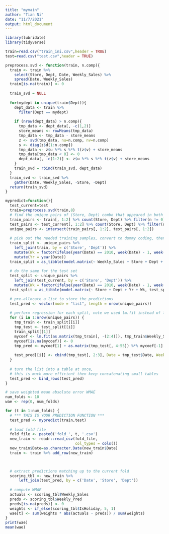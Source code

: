 ```yaml
---
title: "mymain"
author: "Tian Ni"
date: "11/7/2021"
output: html_document
---
```


```r
library(lubridate)
library(tidyverse)

```



```r
train=read.csv("train_ini.csv",header = TRUE)
test=read.csv("test.csv",header = TRUE)
```


```r
preprocess.svd <- function(train, n.comp){
  train <- train %>%
    select(Store, Dept, Date, Weekly_Sales) %>%
    spread(Date, Weekly_Sales)
  train[is.na(train)] <- 0
  
  train_svd = NULL
  
  for(mydept in unique(train$Dept)){
    dept_data <- train %>% 
      filter(Dept == mydept)
    
    if (nrow(dept_data) > n.comp){
      tmp_data <- dept_data[, -c(1,2)]
      store_means <- rowMeans(tmp_data)
      tmp_data <- tmp_data - store_means
      z <- svd(tmp_data, nu=n.comp, nv=n.comp)
      s <- diag(z$d[1:n.comp])
      tmp_data <- z$u %*% s %*% t(z$v) + store_means
      tmp_data[tmp_data < 0] <- 0
      dept_data[, -c(1:2)] <- z$u %*% s %*% t(z$v) + store_means
    }
    train_svd = rbind(train_svd, dept_data)
  }
  train_svd <- train_svd %>% 
    gather(Date, Weekly_Sales, -Store, -Dept)
  return(train_svd)
}

```



```r
mypredict=function(){
  test_current=test
  train=preprocess.svd(train,8)
  # find the unique pairs of (Store, Dept) combo that appeared in both training and test sets
  train_pairs <- train[, 1:2] %>% count(Store, Dept) %>% filter(n != 0)
  test_pairs <- test_current[, 1:2] %>% count(Store, Dept) %>% filter(n != 0)
  unique_pairs <- intersect(train_pairs[, 1:2], test_pairs[, 1:2])
  
  # pick out the needed training samples, convert to dummy coding, then put them into a list
  train_split <- unique_pairs %>% 
    left_join(train, by = c('Store', 'Dept')) %>% 
    mutate(Wk = factor(ifelse(year(Date) == 2010, week(Date) - 1, week(Date)), levels = 1:52)) %>% 
    mutate(Yr = year(Date))
  train_split = as_tibble(model.matrix(~ Weekly_Sales + Store + Dept + Yr + Wk, train_split)) %>% group_split(Store, Dept)
  
  # do the same for the test set
  test_split <- unique_pairs %>% 
    left_join(test_current, by = c('Store', 'Dept')) %>% 
    mutate(Wk = factor(ifelse(year(Date) == 2010, week(Date) - 1, week(Date)), levels = 1:52)) %>% mutate(Yr = year(Date))
  test_split = as_tibble(model.matrix(~ Store + Dept + Yr + Wk, test_split)) %>% mutate(Date = test_split$Date) %>% group_split(Store, Dept)

  # pre-allocate a list to store the predictions
  test_pred <- vector(mode = "list", length = nrow(unique_pairs))
  
  # perform regression for each split, note we used lm.fit instead of lm
  for (i in 1:nrow(unique_pairs)) {
    tmp_train <- train_split[[i]]
    tmp_test <- test_split[[i]]
    train_split[[1]]
    mycoef <- lm.fit(as.matrix(tmp_train[, -(2:4)]), tmp_train$Weekly_Sales)$coefficients
    mycoef[is.na(mycoef)] <- 0
    tmp_pred <- mycoef[1] + as.matrix(tmp_test[, 4:55]) %*% mycoef[-1]
    
    test_pred[[i]] <- cbind(tmp_test[, 2:3], Date = tmp_test$Date, Weekly_Pred = tmp_pred[,1])
  }
  
  # turn the list into a table at once, 
  # this is much more efficient then keep concatenating small tables
  test_pred <- bind_rows(test_pred)
}
```


```r
# save weighted mean absolute error WMAE
num_folds <- 10
wae <- rep(0, num_folds)

for (t in 1:num_folds) {
  # *** THIS IS YOUR PREDICTION FUNCTION ***
  test_pred <- mypredict(train,test)
  
  # load fold file 
  fold_file <- paste0('fold_', t, '.csv')
  new_train <- readr::read_csv(fold_file, 
                               col_types = cols())
  new_train$Date=as.character.Date(new_train$Date)
  train <- train %>% add_row(new_train)


  
  # extract predictions matching up to the current fold
  scoring_tbl <- new_train %>% 
      left_join(test_pred, by = c('Date', 'Store', 'Dept'))
  
  # compute WMAE
  actuals <- scoring_tbl$Weekly_Sales
  preds <- scoring_tbl$Weekly_Pred
  preds[is.na(preds)] <- 0
  weights <- if_else(scoring_tbl$IsHoliday, 5, 1)
  wae[t] <- sum(weights * abs(actuals - preds)) / sum(weights)
}
print(wae)
mean(wae)
```



```r

```

